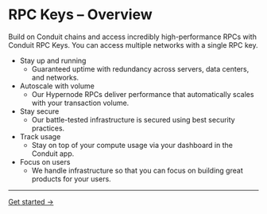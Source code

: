 # RPC Keys – Overview

Build on Conduit chains and access incredibly high-performance RPCs with Conduit RPC Keys. You can access multiple networks with a single RPC key.

- Stay up and running
    - Guaranteed uptime with redundancy across servers, data centers, and networks.
- Autoscale with volume
    - Our Hypernode RPCs deliver performance that automatically scales with your transaction volume.
- Stay secure
    - Our battle-tested infrastructure is secured using best security practices.
- Track usage
    - Stay on top of your compute usage via your dashboard in the Conduit app.
- Focus on users
    - We handle infrastructure so that you can focus on building great products for your users.

---

[Get started →](https://app.conduit.xyz/rpc-keys)